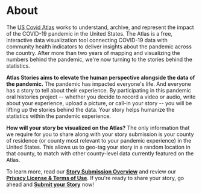 
<SEO title="Atlas Stories :: About" />

# About

The [US Covid Atlas](http://uscovidatlas.org) works to
understand, archive, and represent the impact of the
COVID-19 pandemic in the United States. The Atlas is a free, interactive
data visualization tool connecting COVID-19 data with community health
indicators to deliver insights about the pandemic across the country.
After more than two years of mapping and visualizing the numbers behind
the pandemic, we're now turning to the stories behind the statistics.

**Atlas Stories aims to elevate the human perspective
alongside the data of the pandemic.** The pandemic has impacted
everyone's life. And everyone has a story to tell about their
experience. By participating in this pandemic oral histories project --
whether you decide to record a video or audio, write about your
experience, upload a picture, or call-in your story -- you will 
be lifting up the stories behind the data. Your story helps humanize the
statistics within the pandemic experience.

**How will your story be visualized on the Atlas?** The only information
that we require for you to share along with your story submission is
your county of residence (or county most relevant to your pandemic
experience) in the United States. This allows us to geo-tag your story in a random location
in that county, to match with other county-level data currently
featured on the Atlas.

To learn more, read our **[Story Submission Overview](/submission-overview)** and
review our **[Privacy License & Terms of
Use](/privacy)**. If you're
ready to share your story, go ahead and **[Submit your
Story](/submit)** now!


